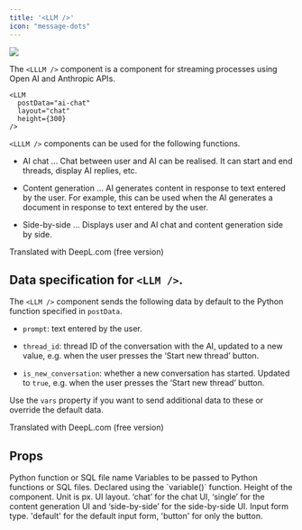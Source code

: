 ```yaml
---
title: '<LLM />'
icon: "message-dots"
---
```


<Frame caption="layout='chat'">
  <img src="/assets/images/pages/llm-component.jpg" />
</Frame>

The `<LLLM />` component is a component for streaming processes using Open AI and Anthropic APIs.

```tsx
<LLM
  postData="ai-chat"
  layout="chat"
  height={300}
/>
```

 `<LLLM />` components can be used for the following functions.

- AI chat ... Chat between user and AI can be realised. It can start and end threads, display AI replies, etc.

- Content generation ... AI generates content in response to text entered by the user. For example, this can be used when the AI generates a document in response to text entered by the user.

- Side-by-side ... Displays user and AI chat and content generation side by side.

Translated with DeepL.com (free version)

## Data specification for `<LLM />`.

The `<LLM />` component sends the following data by default to the Python function specified in `postData`.

- `prompt`: text entered by the user.

- `thread_id`: thread ID of the conversation with the AI, updated to a new value, e.g. when the user presses the ‘Start new thread’ button.

- `is_new_conversation`: whether a new conversation has started. Updated to `true`, e.g. when the user presses the ‘Start new thread’ button.

Use the `vars` property if you want to send additional data to these or override the default data.

Translated with DeepL.com (free version)

## Props

<ParamField path="postData" type="string" required>
  Python function or SQL file name
</ParamField>

<ParamField path="vars" type="{ [key: string]: Variable }">
  Variables to be passed to Python functions or SQL files. Declared using the `variable()` function.
</ParamField>

<ParamField path="height" type="number">
  Height of the component. Unit is px.
</ParamField>

<ParamField path="layout" type="'chat' | 'single' | 'side-by-side'">
  UI layout. ‘chat’ for the chat UI, ‘single’ for the content generation UI and ‘side-by-side’ for the side-by-side UI.
</ParamField>

<ParamField path="inputType" type="'default' | 'button'">
  Input form type. 'default' for the default input form, 'button' for only the button.
</ParamField>

